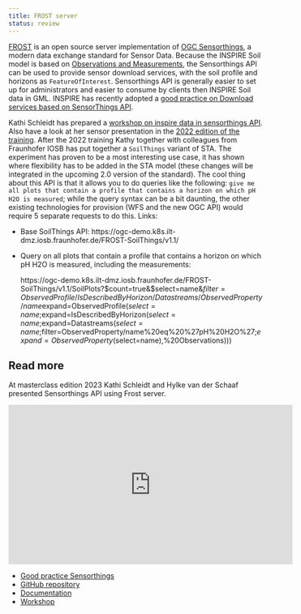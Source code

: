 ```yaml
---
title: FROST server
status: review
---
```


[FROST](https://fraunhoferiosb.github.io/FROST-Server/) is an open source server implementation of [OGC Sensorthings](https://www.ogc.org/standards/sensorthings), a modern data exchange standard for Sensor Data.
Because the INSPIRE Soil model is based on [Observations and Measurements](https://www.ogc.org/standards/om), the Sensorthings API can be used 
to provide sensor download services, with the soil profile and horizons as `FeatureOfInterest`. Sensorthings API is generally easier to set up for administrators and easier to consume by clients then INSPIRE Soil data in GML. INSPIRE has recently adopted a [good practice on Download services based on SensorThings API](https://inspire.ec.europa.eu/good-practice/ogc-sensorthings-api-inspire-download-service).

Kathi Schleidt has prepared a [workshop on inspire data in sensorthings API](https://datacoveeu.github.io/API4INSPIRE/dissemination/Workshop-2020-11-19.html). Also have a look at her sensor presentation in the [2022 edition of the training](https://wur.yuja.com/V/Video?v=184380&node=785951&a=1565884354&autoplay=1). After the 2022 training Kathy together with colleagues from Fraunhofer IOSB has put together a `SoilThings` variant of STA. The experiment has proven to be a most interesting use case, it has shown where flexibility has to be added in the STA model (these changes will be integrated in the upcoming 2.0 version of the standard). The cool thing about this API is that it allows you to do queries like the following: `give me all plots that contain a profile that contains a horizon on which pH H2O is measured`; while the query syntax can be a bit daunting, the other existing technologies for provision (WFS and the new OGC API) would require 5 separate requests to do this. Links: 

- Base SoilThings API: https://ogc-demo.k8s.ilt-dmz.iosb.fraunhofer.de/FROST-SoilThings/v1.1/ 
- Query on all plots that contain a profile that contains a horizon on which pH H2O is measured, including the measurements: 

    https://ogc-demo.k8s.ilt-dmz.iosb.fraunhofer.de/FROST-SoilThings/v1.1/SoilPlots?$count=true&$select=name&$filter=ObservedProfile/IsDescribedByHorizon/Datastreams/ObservedProperty/name%20eq%20%27pH%20H2O%27&$expand=ObservedProfile($select=name;$expand=IsDescribedByHorizon($select=name;$expand=Datastreams($select=name;$filter=ObservedProperty/name%20eq%20%27pH%20H2O%27;$expand=ObservedProperty($select=name),%20Observations))) 


## Read more

At masterclass edition 2023 Kathi Schleidt and Hylke van der Schaaf presented Sensorthings API using Frost server.

<iframe title='Sensorthings API using Frost server' width="560"  height="315"  src="https://wur.yuja.com/v/ejp-sda-sta?preload=false" frameborder="0" webkitallowfullscreen mozallowfullscreen allowfullscreen loading="lazy"></iframe>

- [Good practice Sensorthings](https://github.com/INSPIRE-MIF/gp-ogc-sensorthings-api)
- [GitHub repository](https://github.com/FraunhoferIOSB/FROST-Server)
- [Documentation](https://fraunhoferiosb.github.io/FROST-Server)
- [Workshop](https://datacoveeu.github.io/API4INSPIRE/dissemination/Workshop-2020-11-19.html)
